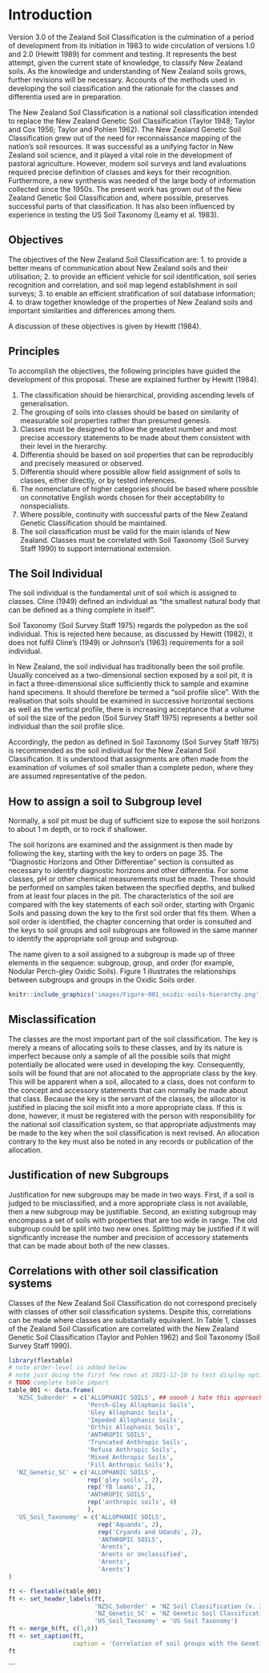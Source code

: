 # Introduction

Version 3.0 of the Zealand Soil Classification is the culmination of a period of development from its initiation in 1983 to wide circulation of versions 1.0 and 2.0 (Hewitt 1989) for comment and testing. It represents the best attempt, given the current state of knowledge, to classify New Zealand soils. As the knowledge and understanding of New Zealand soils grows, further revisions will be necessary. Accounts of the methods used in developing the soil classification and the rationale for the classes and differentia used are in preparation.

The New Zealand Soil Classification is a national soil classification intended to replace the New Zealand Genetic Soil Classification (Taylor 1948; Taylor and Cox 1956; Taylor and Pohlen 1962). The New Zealand Genetic Soil Classification grew out of the need for reconnaissance mapping of the nation’s soil resources. It was successful as a unifying factor in New Zealand soil science, and it played a vital role in the development of pastoral agriculture. However, modern soil surveys and land evaluations required precise definition of classes and keys for their recognition. Furthermore, a new synthesis was needed of the large body of information collected since the 1950s. The present work has grown out of the New Zealand Genetic Soil Classification and, where possible, preserves successful parts of that classification. It has also been influenced by experience in testing the US Soil Taxonomy (Leamy et al. 1983).

## Objectives

The objectives of the New Zealand Soil Classification are:
  1. to provide a better means of communication about New Zealand soils and their utilisation;
  2. to provide an efficient vehicle for soil identification, soil series recognition and correlation, and soil map legend establishment in soil surveys;
  3. to enable an efficient stratification of soil database information;
  4. to draw together knowledge of the properties of New Zealand soils and important similarities and differences among them.

A discussion of these objectives is given by Hewitt (1984).

## Principles

To accomplish the objectives, the following principles have guided the development of this proposal. These are explained further by Hewitt (1984).

  1. The classification should be hierarchical, providing ascending levels of generalisation.
  2. The grouping of soils into classes should be based on similarity of measurable soil properties rather than presumed genesis.
  3. Classes must be designed to allow the greatest number and most precise accessory statements to be made about them consistent with their level in the hierarchy.
  4. Differentia should be based on soil properties that can be reproducibly and precisely measured or observed.
  5. Differentia should where possible allow field assignment of soils to classes, either directly, or by tested inferences.
  6. The nomenclature of higher categories should be based where possible on connotative English words chosen for their acceptability to nonspecialists.
  7. Where possible, continuity with successful parts of the New Zealand Genetic Classification should be maintained.
  8. The soil classification must be valid for the main islands of New Zealand. Classes must be correlated with Soil Taxonomy (Soil Survey Staff 1990) to support international extension.

## The Soil Individual

The soil individual is the fundamental unit of soil which is assigned to classes. Cline (1949) defined an individual as “the smallest natural body that can be defined as a thing complete in itself”.

Soil Taxonomy (Soil Survey Staff 1975) regards the polypedon as the soil individual. This is rejected here because, as discussed by Hewitt (1982), it does not fulfil Cline’s (1949) or Johnson’s (1963) requirements for a soil individual. 
 
In New Zealand, the soil individual has traditionally been the soil profile. Usually conceived as a two-dimensional section exposed by a soil pit, it is in fact a three-dimensional slice sufficiently thick to sample and examine hand specimens. It should therefore be termed a “soil profile slice”. With the realisation that soils should be examined in successive horizontal sections as well as the vertical profile, there is increasing acceptance that a volume of soil the size of the pedon (Soil Survey Staff 1975) represents a better soil individual than the soil profile slice.

Accordingly, the pedon as defined in Soil Taxonomy (Soil Survey Staff 1975) is recommended as the soil individual for the New Zealand Soil Classification. It is understood that assignments are often made from the examination of volumes of soil smaller than a complete pedon, where they are assumed representative of the pedon.

## How to assign a soil to Subgroup level

Normally, a soil pit must be dug of sufficient size to expose the soil horizons to about 1 m depth, or to rock if shallower.

The soil horizons are examined and the assignment is then made by following the key, starting with the key to orders on page 35. The “Diagnostic Horizons and Other Differentiae” section is consulted as necessary to identify diagnostic horizons and other differentia. For some classes, pH or other chemical measurements must be made. These should be performed on samples taken between the specified depths, and bulked from at least four places in the pit. The characteristics of the soil are compared with the key statements of each soil order, starting with Organic Soils and passing down the key to the first soil order that fits them. When a soil order is identified, the chapter concerning that order is consulted and the keys to soil groups and soil subgroups are followed in the same manner to identify the appropriate soil group and subgroup.

The name given to a soil assigned to a subgroup is made up of three elements in the sequence: subgroup, group, and order (for example, Nodular Perch-gley Oxidic Soils). Figure 1 illustrates the relationships between subgroups and groups in the Oxidic Soils order.

```r
knitr::include_graphics('images/Figure-001_oxidic-soils-hierarchy.png')
```

## Misclassification

The classes are the most important part of the soil classification. The key is merely a means of allocating soils to these classes, and by its nature is imperfect because only a sample of all the possible soils that might potentially be allocated were used in developing the key. Consequently, soils will be found that are not allocated to the appropriate class by the key. This will be apparent when a soil, allocated to a class, does not conform to the concept and accessory statements that can normally be made about that class. Because the key is the servant of the classes, the allocator is justified in placing the soil misfit into a more appropriate class. If this is done, however, it must be registered with the person with responsibility for the national soil classification system, so that appropriate adjustments may be made to the key when the soil classification is next revised. An allocation contrary to the key must also be noted in any records or publication of the allocation.

## Justification of new Subgroups

Justification for new subgroups may be made in two ways. First, if a soil is judged to be misclassified, and a more appropriate class is not available, then a new subgroup may be justifiable. Second, an existing subgroup may encompass a set of soils with properties that are too wide in range. The old subgroup could be split into two new ones. Splitting may be justified if it will significantly increase the number and precision of accessory statements that can be made about both of the new classes.

## Correlations with other soil classification systems

Classes of the New Zealand Soil Classification do not correspond precisely with classes of other soil classification systems. Despite this, correlations can be made where classes are substantially equivalent. In Table 1, classes of the Zealand Soil Classification are correlated with the New Zealand Genetic Soil Classification (Taylor and Pohlen 1962) and Soil Taxonomy (Soil Survey Staff 1990).

```r
library(flextable)
# note order-level is added below
# note just doing the first few rows at 2021-12-10 to test display options
# TODO complete table import
table_001 <- data.frame(
  'NZSC_Suborder' = c('ALLOPHANIC SOILS', ## ooooh i hate this approach to merging D:
                      'Perch-Gley Allophanic Soils',
                      'Gley Allophanic Soils',
                      'Impeded Allophanic Soils',
                      'Orthic Allophanic Soils',
                      'ANTHROPIC SOILS',
                      'Truncated Anthropic Soils',
                      'Refuse Anthropic Soils',
                      'Mixed Anthropic Soils',
                      'Fill Anthropic Soils'),
  'NZ_Genetic_SC' = c('ALLOPHANIC SOILS',
                      rep('gley soils', 2),
                      rep('YB loams', 2),
                      'ANTHROPIC SOILS',
                      rep('anthropic soils', 4)
                      ),
  'US_Soil_Taxonomy' = c('ALLOPHANIC SOILS',
                         rep('Aquands', 2), 
                         rep('Cryands and Udands', 2),
                         'ANTHROPIC SOILS',
                         'Arents',
                         'Arents or Unclassified',
                         'Arents',
                         'Arents')
)

ft <- flextable(table_001)
ft <- set_header_labels(ft, 
                        'NZSC_Suborder' = 'NZ Soil Classification (v. 3)',
                        'NZ_Genetic_SC' = 'NZ Genetic Soil Classification',
                        'US_Soil_Taxonomy' = 'US Soil Taxonomy')
ft <- merge_h(ft, c(1,6))
ft <- set_caption(ft,
                  caption = 'Correlation of soil groups with the Genetic New Zealand Soil Classification (Taylor and Pohlen 1962) and the US Soil Taxonomy (Soil Survey Staff 1990). The correlations with Soil Taxonomy provide only the nearest equivalents, as criteria differ between the two systems. The lowest category of Soil Taxonomy is given (order, suborder or great group) that can be best related to soil groups of the NZ Soil Classificaiton.')
ft
```





```
